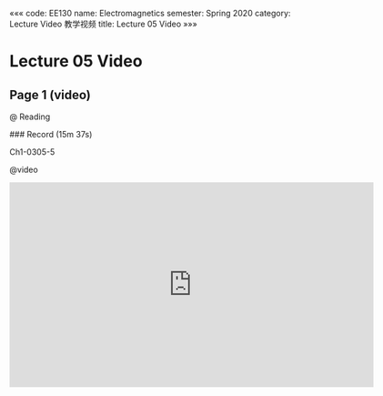 «««
code: EE130
name: Electromagnetics
semester: Spring 2020
category: Lecture Video 教学视频
title: Lecture 05 Video
»»»

# Lecture 05 Video

## Page 1 (video)

@ Reading

<div class="markdown-body">
### Record (15m 37s)

Ch1-0305-5
</div>

@video

<iframe src="https://sbbrisk.com/e/1chpcuf24uaa.html" frameborder=0 marginwidth=0 marginheight=0 scrolling=no width=640 height=360 allowfullscreen></iframe>
